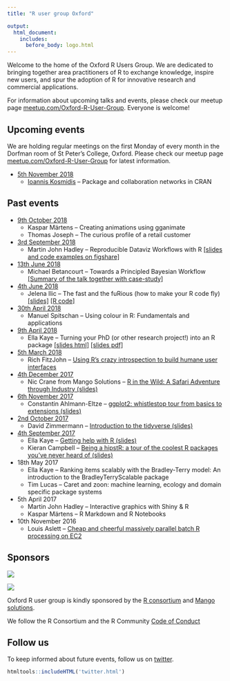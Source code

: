 ```yaml
---
title: "R user group Oxford"

output:
  html_document:
    includes:
      before_body: logo.html
---
```



Welcome to the home of the Oxford R Users Group. We are dedicated to bringing together area practitioners of R to exchange knowledge, inspire new users, and spur the adoption of R for innovative research and commercial applications.

For information about upcoming talks and events, please check our meetup page [meetup.com/Oxford-R-User-Group](https://www.meetup.com/Oxford-R-User-Group/). Everyone is welcome! 


## Upcoming events

We are holding regular meetings on the first Monday of every month in the Dorfman room of St Peter's College, Oxford. Please check our meetup page [meetup.com/Oxford-R-User-Group](https://www.meetup.com/Oxford-R-User-Group/) for latest information. 

* [5th November 2018](https://www.meetup.com/Oxford-R-User-Group/events/255738383/)
    * [Ioannis Kosmidis](http://www.ikosmidis.com) -- Package and collaboration networks in CRAN
    

## Past events

* [9th October 2018](https://www.meetup.com/Oxford-R-User-Group/events/255163963/)
    * Kaspar Märtens -- Creating animations using gganimate
    * Thomas Joseph -- The curious profile of a retail customer
* [3rd September 2018](https://www.meetup.com/Oxford-R-User-Group/events/254008320/)
    * Martin John Hadley -- Reproducible Dataviz Workflows with R [[slides and code examples on figshare]](https://figshare.com/articles/Oxford_RUG_Talk_September_2018/7039997)
* [13th June 2018](https://www.meetup.com/Oxford-R-User-Group/events/251043298/)
    * Michael Betancourt -- Towards a Principled Bayesian Workflow [[Summary of the talk together with case-study]](https://betanalpha.github.io/assets/case_studies/principled_bayesian_workflow.html)
* [4th June 2018](https://www.meetup.com/Oxford-R-User-Group/events/250993572/)
    * Jelena Ilic -- The fast and the fuRious (how to make your R code fly) [[slides]](https://github.com/r-oxford/r-oxford.github.io/blob/master/slides/2018_06_speeding_up_R.pdf) [[R code]](https://github.com/r-oxford/r-oxford.github.io/tree/master/slides/2018_06_code)
* [30th April 2018](https://www.meetup.com/Oxford-R-User-Group/events/249326998/)
    * Manuel Spitschan -- Using colour in R: Fundamentals and applications
* [9th April 2018](https://www.meetup.com/Oxford-R-User-Group/events/248767956/)
    * Ella Kaye -- Turning your PhD (or other research project!) into an R package [[slides html]](https://htmlpreview.github.io/?https://raw.githubusercontent.com/r-oxford/r-oxford.github.io/master/slides/2018_04_PhD_to_package.html) [[slides pdf]](https://github.com/r-oxford/r-oxford.github.io/blob/master/slides/2018_04_PhD_to_package.pdf)
* [5th March 2018](https://www.meetup.com/Oxford-R-User-Group/events/247901095/)
    * Rich FitzJohn -- [Using R's crazy introspection to build humane user interfaces](slides/2018_03.pdf)
* [4th December 2017](https://www.meetup.com/Oxford-R-User-Group/events/242617330/)
    * Nic Crane from Mango Solutions -- [R in the Wild: A Safari Adventure through Industry (slides)](slides/2017_12_R_in_the_wild.pdf)
* [6th November 2017](https://www.meetup.com/Oxford-R-User-Group/events/242617326/)
    * Constantin Ahlmann-Eltze -- [ggplot2: whistlestop tour from basics to extensions (slides)](https://github.com/const-ae/ggplot2_basics_to_extensions)
* [2nd October 2017](https://www.meetup.com/Oxford-R-User-Group/events/242617300/)
    * David Zimmermann -- [Introduction to the tidyverse (slides)](https://github.com/r-oxford/r-oxford.github.io/blob/master/slides/2017_10_tidyverse.pdf)
* [4th September 2017](https://www.meetup.com/Oxford-R-User-Group/events/242617284/)
    * Ella Kaye -- [Getting help with R (slides)](https://github.com/r-oxford/r-oxford.github.io/blob/master/slides/getting_help_in_R.pdf)
    * Kieran Campbell -- [Being a hipstR: a tour of the coolest R packages you've never heard of (slides)](https://kieranrcampbell.github.io/blog/files/being-a-hipstr.html)
* 18th May 2017
    * Ella Kaye -- Ranking items scalably with the Bradley-Terry model: An introduction to the BradleyTerryScalable package
    * Tim Lucas -- Caret and zoon: machine learning, ecology and domain specific package systems
* 5th April 2017
    * Martin John Hadley -- Interactive graphics with Shiny & R
    * Kaspar Märtens -- R Markdown and R Notebooks
* 10th November 2016
    * Louis Aslett -- [Cheap and cheerful massively parallel batch R processing on EC2](talks/louis_nov_10.html) 
    


## Sponsors

<div style="width:200px">
![](RConsortium_logo.png)
</div>

<div style="width:200px">
![](mango-solutions.png)
</div>


Oxford R user group is kindly sponsored by the [R consortium](https://www.r-consortium.org/) and [Mango solutions](https://www.mango-solutions.com/). 

We follow the R Consortium and the R Community [Code of Conduct](https://wiki.r-consortium.org/view/R_Consortium_and_the_R_Community_Code_of_Conduct)


## Follow us 

To keep informed about future events, follow us on [twitter](https://twitter.com/rusersoxford).

```r
htmltools::includeHTML('twitter.html')

```



